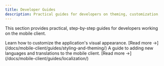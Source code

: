 ```yaml
---
title: Developer Guides
description: Practical guides for developers on theming, customization, and localization for the mobile client.
---
```



This section provides practical, step-by-step guides for developers working on the mobile client.

<CardGrid>
  <Card title="Styling & Theming" icon="palette">
    Learn how to customize the application's visual appearance.
    [Read more &rarr;](/docs/mobile-client/guides/styling-and-theming/)
  </Card>
  <Card title="Localization" icon="translate">
    A guide to adding new languages and translations to the mobile client.
    [Read more &rarr;](/docs/mobile-client/guides/localization/)
  </Card>
</CardGrid>
